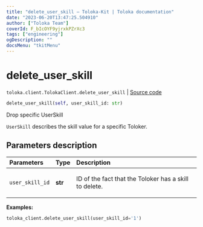 ```yaml
---
title: "delete_user_skill — Toloka-Kit | Toloka documentation"
date: "2023-06-20T13:47:25.504910"
author: ["Toloka Team"]
coverId: F_bIcOYF9yjrxkPZrXc3
tags: ["engineering"]
ogDescription: ""
docsMenu: "tkitMenu"
---
```


# delete_user_skill

`toloka.client.TolokaClient.delete_user_skill` | [Source code](https://github.com/Toloka/toloka-kit/blob/v1.2.0/src/client/__init__.py#L3473)

```python
delete_user_skill(self, user_skill_id: str)
```

Drop specific UserSkill

`UserSkill` describes the skill value for a specific Toloker.

## Parameters description

| Parameters | Type | Description |
| :----------| :----| :-----------|
`user_skill_id`|**str**|<p>ID of the fact that the Toloker has a skill to delete.</p>

**Examples:**

```python
toloka_client.delete_user_skill(user_skill_id='1')
```